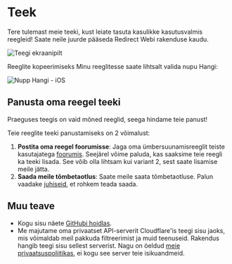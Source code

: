 # Teek

Tere tulemast meie teeki, kust leiate tasuta kasulikke kasutusvalmis reegleid! Saate neile juurde pääseda Redirect Webi rakenduse kaudu.

![Teegi ekraanipilt](/img/library-screenshot.webp)

Reeglite kopeerimiseks Minu reeglitesse saate lihtsalt valida nupu Hangi:

![Nupp Hangi - iOS](/img/library-get-button-ios.gif)

## Panusta oma reegel teeki

Praeguses teegis on vaid mõned reeglid, seega hindame teie panust!

Teie reeglite teeki panustamiseks on 2 võimalust:

1.  **Postita oma reegel foorumisse**: Jaga oma ümbersuunamisreeglit teiste kasutajatega [foorumis](https://github.com/mshibanami/redirect-web/discussions/categories/redirect-rules). Seejärel võime paluda, kas saaksime teie reegli ka teeki lisada. See võib olla lihtsam kui variant 2, sest saate lisamise meile jätta.
2.  **Saada meile tõmbetaotlus**: Saate meile saata tõmbetaotluse. Palun vaadake [juhiseid](https://github.com/mshibanami/redirect-web/tree/main/library), et rohkem teada saada.

## Muu teave

- Kogu sisu näete [GitHubi hoidlas](https://github.com/mshibanami/redirect-web/tree/main/library).
- Me majutame oma privaatset API-serverit Cloudflare'is teegi sisu jaoks, mis võimaldab meil pakkuda filtreerimist ja muid teenuseid. Rakendus hangib teegi sisu sellest serverist. Nagu on öeldud [meie privaatsuspoliitikas](privacy-policy.mdx), ei kogu see server teie isikuandmeid.